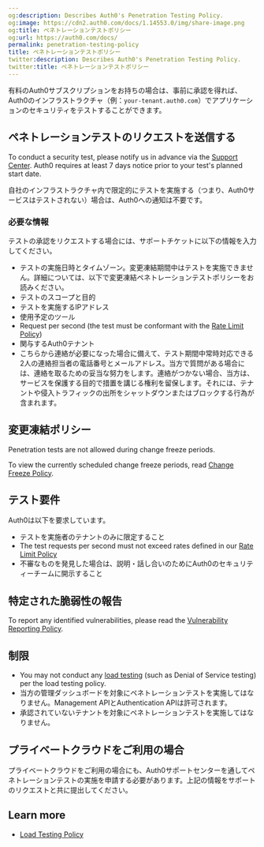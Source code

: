 ```yaml
---
og:description: Describes Auth0's Penetration Testing Policy.
og:image: https://cdn2.auth0.com/docs/1.14553.0/img/share-image.png
og:title: ペネトレーションテストポリシー
og:url: https://auth0.com/docs/
permalink: penetration-testing-policy
title: ペネトレーションテストポリシー
twitter:description: Describes Auth0's Penetration Testing Policy.
twitter:title: ペネトレーションテストポリシー
---
```


有料のAuth0サブスクリプションをお持ちの場合は、事前に承認を得れば、Auth0のインフラストラクチャ（例：`your-tenant.auth0.com`）でアプリケーションのセキュリティをテストすることができます。

## ペネトレーションテストのリクエストを送信する

To conduct a security test, please notify us in advance via the [Support Center](https://support.auth0.com). Auth0 requires at least 7 days notice prior to your test's planned start date.

自社のインフラストラクチャ内で限定的にテストを実施する（つまり、Auth0サービスはテストされない）場合は、Auth0への通知は不要です。

### 必要な情報

テストの承認をリクエストする場合には、サポートチケットに以下の情報を入力してください。

* テストの実施日時とタイムゾーン。変更凍結期間中はテストを実施できません。詳細については、以下で変更凍結ペネトレーションテストポリシーをお読みください。
* テストのスコープと目的
* テストを実施するIPアドレス
* 使用予定のツール
* Request per second (the test must be conformant with the [Rate Limit Policy](/docs/troubleshoot/customer-support/operational-policies/rate-limit-policy))
* 関与するAuth0テナント
* こちらから連絡が必要になった場合に備えて、テスト期間中常時対応できる2人の連絡担当者の電話番号とメールアドレス。当方で質問がある場合には、連絡を取るための妥当な努力をします。連絡がつかない場合、当方は、サービスを保護する目的で措置を講じる権利を留保します。それには、テナントや侵入トラフィックの出所をシャットダウンまたはブロックする行為が含まれます。

## 変更凍結ポリシー

<Warning>

Penetration tests are not allowed during change freeze periods.

</Warning>

To view the currently scheduled change freeze periods, read [Change Freeze Policy](/docs/troubleshoot/customer-support/operational-policies/change-freeze-policy).

## テスト要件

Auth0は以下を要求しています。

* テストを実施者のテナントのみに限定すること
* The test requests per second must not exceed rates defined in our [Rate Limit Policy](/docs/troubleshoot/customer-support/operational-policies/rate-limit-policy)
* 不審なものを発見した場合は、説明・話し合いのためにAuth0のセキュリティーチームに開示すること

## 特定された脆弱性の報告

To report any identified vulnerabilities, please read the [Vulnerability Reporting Policy](https://www.okta.com/vulnerability-reporting-policy/).

## 制限

* You may not conduct any [load testing](/docs/troubleshoot/customer-support/operational-policies/load-testing-policy) (such as Denial of Service testing) per the load testing policy.
* 当方の管理ダッシュボードを対象にペネトレーションテストを実施してはなりません。Management APIとAuthentication APIは許可されます。
* 承認されていないテナントを対象にペネトレーションテストを実施してはなりません。

## プライベートクラウドをご利用の場合

プライベートクラウドをご利用の場合にも、Auth0サポートセンターを通してペネトレーションテストの実施を申請する必要があります。上記の情報をサポートのリクエストと共に提出してください。

## Learn more

* [Load Testing Policy](/docs/troubleshoot/customer-support/operational-policies/load-testing-policy)